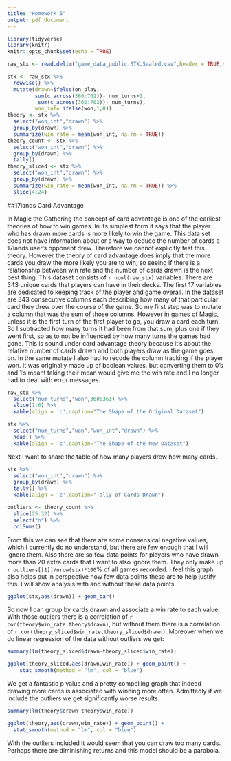 ---
title: "Homework 5"
output: pdf_document
---


```{r setup, include=FALSE}
library(tidyverse)
library(knitr)
knitr::opts_chunk$set(echo = TRUE)
```
```{r data import}
raw_stx <- read.delim("game_data_public.STX.Sealed.csv",header = TRUE,sep = ",")
```
```{r card advantage calculations}
stx <- raw_stx %>%
  rowwise() %>% 
  mutate(drawn=ifelse(on_play,
         sum(c_across(360:702))- num_turns+1,
          sum(c_across(360:702))- num_turns),
         won_int= ifelse(won,1,0))
theory <- stx %>%
  select("won_int","drawn") %>%
  group_by(drawn) %>%
  summarize(win_rate = mean(won_int, na.rm = TRUE))
theory_count <- stx %>%
  select("won_int","drawn") %>%
  group_by(drawn) %>% 
  tally()
theory_sliced <- stx %>%
  select("won_int","drawn") %>%
  group_by(drawn) %>%
  summarize(win_rate = mean(won_int, na.rm = TRUE)) %>% 
  slice(4:24)
```


##17lands Card Advantage

In Magic the Gathering the concept of card advantage is one of the earliest theories of how to win games.  In its simplest form it says that the player who has drawn more cards is more likely to win the game.  This data set does not have information about or a way to deduce the number of cards a 17lands user's opponent drew.  Therefore we cannot explicitly test this theory.  However the theory of card advantage does imply that the more cards you draw the more likely you are to win, so seeing if there is a relationship between win rate and the number of cards drawn is the next best thing.  This dataset consists of `r ncol(raw_stx)` variables.  There are 343 unique cards that players can have in their decks.  The first 17 variables are dedicated to keeping track of the player and game overall.  In the dataset are 343 consecutive columns each describing how many of that particular card they drew over the course of the game.  So my first step was to mutate a column that was the sum of those columns.  However in games of Magic, unless it is the first turn of the first player to go, you draw a card each turn.  So I subtracted how many turns it had been from that sum, plus one if they went first, so as to not be influenced by how many turns the games had gone.  This is sound under card advantage theory because it's about the relative number of cards drawn and both players draw as the game goes on.  In the same mutate I also had to recode the column tracking if the player won.  It was originally made up of boolean values, but converting them to 0's and 1's meant taking their mean would give me the win rate and I no longer had to deal with error messages. 

```{r original dataset}
raw_stx %>% 
  select("num_turns","won",360:361) %>% 
  slice(1:6) %>% 
  kable(align = 'c',caption="The Shape of the Original Dataset")
```

```{r new dataset}
stx %>% 
  select("num_turns","won","won_int","drawn") %>% 
  head() %>% 
  kable(align = 'c',caption="The Shape of the New Dataset")
```
Next I want to share the table of how many players drew how many cards.
```{r theory count table }
stx %>%
  select("won_int","drawn") %>%
  group_by(drawn) %>% 
  tally() %>% 
  kable(align = 'c',caption="Tally of Cards Drawn")
```
```{r percentage of outliers}
outliers <- theory_count %>%
  slice(25:32) %>%
  select("n") %>% 
  colSums()
```
From this we can see that there are some nonsensical negative values, which I currently do no understand, but there are few enough that I will ignore them.  Also there are so few data points for players who have drawn more than 20 extra cards that I want to also ignore them.  They only make up `r outliers[[1]]/nrow(stx)*100`% of all games recorded.  I feel this graph also helps put in perspective how few data points these are to help justify this.  I will show analysis with and without these data points.
```{r plot cards drawn}
ggplot(stx,aes(drawn)) + geom_bar()
```

So now I can group by cards drawn and associate a win rate to each value.  With those outliers there is a correlation of `r cor(theory$win_rate,theory$drawn)`, but without them there is a correlation of `r cor(theory_sliced$win_rate,theory_sliced$drawn)`.  Moreover when we do linear regression of the data without outliers we get:

```{r summary of theory sliced}
summary(lm(theory_sliced$drawn~theory_sliced$win_rate))
```
```{r plot of theory sliced}
ggplot(theory_sliced,aes(drawn,win_rate)) + geom_point() + 
    stat_smooth(method = "lm", col = "blue")
```

We get a fantastic p value and a pretty compelling graph that indeed drawing more cards is associated with winning more often.  Admittedly if we include the outliers we get significantly worse results.
```{r summary of theory unsliced}
summary(lm(theory$drawn~theory$win_rate))
```
```{r plot of theory unsliced}
ggplot(theory,aes(drawn,win_rate)) + geom_point() + 
  stat_smooth(method = "lm", col = "blue")
```
With the outliers included it would seem that you can draw too many cards.  Perhaps there are diminishing returns and this model should be a parabola.
